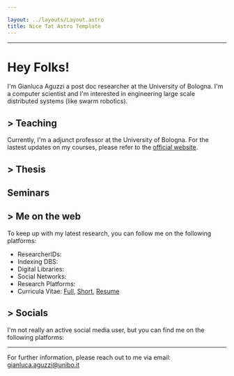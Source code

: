 ```yaml
---

layout: ../layouts/Layout.astro
title: Nice Tat Astro Template
---
```




----

# Hey Folks! 
I'm Gianluca Aguzzi a post doc researcher at the University of Bologna. 
I'm a computer scientist and I'm interested in engineering large scale distributed systems (like swarm robotics).
## > Teaching

Currently, I'm a adjunct professor at the University of Bologna. 
For the lastest updates on my courses, please refer to the [official website](https://www.unibo.it/sitoweb/gianluca.aguzzi).

## > Thesis


## Seminars 

## > Me on the web

To keep up with my latest research, you can follow me on the following platforms:
- ResearcherIDs:
- Indexing DBS:
- Digital Libraries:
- Social Networks:
- Research Platforms:
- Curricula Vitae: [Full](), [Short](), [Resume]()

## > Socials
I'm not really an active social media user, but you can find me on the following platforms:
<Link icon="mdi:instagram"/> <Link  icon="mdi:github"/> <Link  icon="mdi:linkedin"/> <Link  icon="mdi:twitter"/>

--- 
For further information, please reach out to me via email:
gianluca.aguzzi@unibo.it